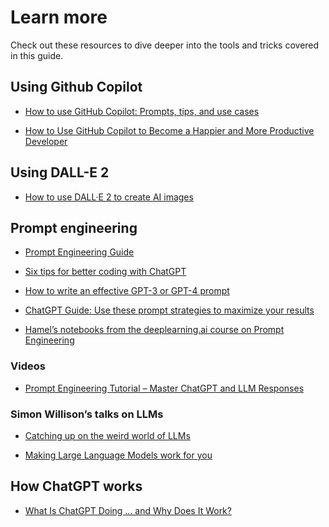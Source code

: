 # Learn more

Check out these resources to dive deeper into the tools and tricks covered in this guide.

## Using Github Copilot

- [How to use GitHub Copilot: Prompts, tips, and use cases](https://github.blog/2023-06-20-how-to-write-better-prompts-for-github-copilot/)

- [How to Use GitHub Copilot to Become a Happier and More Productive Developer](https://www.freecodecamp.org/news/developer-productivity-with-github-copilot/)

## Using DALL-E 2

- [How to use DALL·E 2 to create AI images](https://zapier.com/blog/how-to-use-dall-e-2/)

## Prompt engineering

- [Prompt Engineering Guide](https://www.promptingguide.ai/)

- [Six tips for better coding with ChatGPT](https://www.nature.com/articles/d41586-023-01833-0)

- [How to write an effective GPT-3 or GPT-4 prompt](https://zapier.com/blog/gpt-prompt/)

- [ChatGPT Guide: Use these prompt strategies to maximize your results](https://the-decoder.com/chatgpt-guide-prompt-strategies/)

- [Hamel's notebooks from the deeplearning.ai course on Prompt Engineering](https://hamel.dev/notes/prompt-eng/course/)

### Videos

- [Prompt Engineering Tutorial – Master ChatGPT and LLM Responses](https://www.youtube.com/watch?v=_ZvnD73m40o)

### Simon Willison's talks on LLMs

- [Catching up on the weird world of LLMs](https://simonwillison.net/2023/Aug/3/weird-world-of-llms/)

- [Making Large Language Models work for you](https://simonwillison.net/2023/Aug/27/wordcamp-llms/)

## How ChatGPT works

- [What Is ChatGPT Doing … and Why Does It Work?](https://writings.stephenwolfram.com/2023/02/what-is-chatgpt-doing-and-why-does-it-work/)
